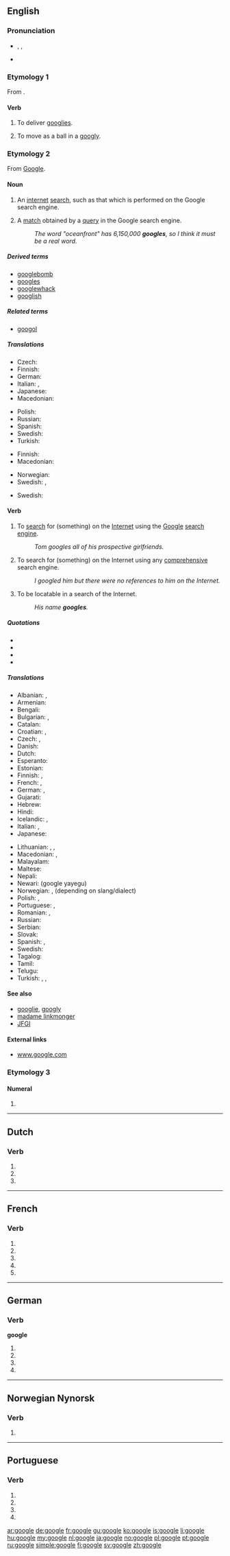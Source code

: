 {{also|Google|googlé}}
==English==
{{wikipedia}}

===Pronunciation===
* {{enPR|go͞o'gəl}}, {{IPA|/ˈɡuːɡəl/}}, {{X-SAMPA|/"gu:g@l/}}
* {{homophones|lang=en|Google|googol}}

===Etymology 1===
From {{term|googly|lang=en}}.

====Verb====
{{en-verb|googl|ing}}

# {{context|intransitive|cricket|lang=en}} To deliver [[googly|googlies]].
# {{context|intransitive|cricket|lang=en}} To move as a ball in a [[googly]].

===Etymology 2===
From [[Google]].

====Noun====
{{en-noun}}

# An [[internet]] [[search]], such as that which is performed on the Google search engine.
# {{context|Internet|lang=en}} A [[match]] obtained by a [[query]] in the Google search engine.
#: ''The word "oceanfront" has 6,150,000 '''googles''', so I think it must be a real word.''

=====Derived terms=====
* [[googlebomb]]
* [[googles]]
* [[googlewhack]]
* [[googlish]]

=====Related terms=====
* [[googol]]

=====Translations=====
{{trans-top|search using Google}}
* Czech: {{t|cs|googlení|n}}
* Finnish: {{t|fi|googlaus}}
* German: {{t+|de|googeln}}
* Italian: {{t|it|gugolata|f}}, {{t|it|gugulata|f}}
* Japanese: {{t+|ja|ググる|tr=guguru|sc=Jpan}}
* Macedonian: {{t|mk|гуглање|n|tr=gùglanje}}
{{trans-mid}}
* Polish: {{t|pl|guglanie|n}}
* Russian: {{t|ru|гуглопоиск|m|tr=guglopóisk|sc=Cyrl}}
* Spanish: {{t+|es|googlear}}
* Swedish: {{t+|sv|googling}}
* Turkish: {{t|tr|gugıl}}
{{trans-bottom}}

{{trans-top|search using any comprehensive search engine}}
* Finnish: {{t+|fi|haku}}
* Macedonian: {{t|mk|пребарување|n|tr=prebarùvanje}}
{{trans-mid}}
* Norwegian: {{t|no|nettsøk|n}}
* Swedish: {{t|sv|internetsökning|c}}, {{t|sv|nätsökning|c}}
{{trans-bottom}}

{{trans-top|a match obtained by a search using Google}}
* Swedish: {{t+|sv|googleträff|c}}
{{trans-mid}}
{{trans-bottom}}

====Verb====
{{wikipedia|google (verb)}}
{{en-verb|googl|ed}}

# {{context|transitive|lang=en}} To [[search]] for (something) on the [[Internet]] using the [[Google]] [[search engine]].
#: ''Tom googles all of his prospective girlfriends.''
# {{context|transitive|by extension|lang=en}} To search for (something) on the Internet using any [[comprehensive]] search engine.
#: ''I googled him but there were no references to him on the Internet.''
# {{context|intransitive|Internet|lang=en}} To be locatable in a search of the Internet.
#: ''His name '''googles'''.''

=====Quotations=====
* <!--first usage-->{{quote-web
|last = Page
|first = Larry
|authorlink = Larry Page
|date = 1998-07-08
|url = http://web.archive.org/web/19991009052012/www.egroups.com/group/google-friends/3.html
|title = Google Search Engine: New Features
|publisher = Google Friends Mailing List
|accessdate = 2007-08-06
|passage = "Have fun and keep '''googling'''!"
}}
* {{quote-video
|date = 2002-10-15
|title = {{w|Buffy the Vampire Slayer}}
|episode = [[w:Help (Buffy episode)|Help]]
|season = 7
|number = 4
|people = {{w|Alyson Hannigan}} and {{w|Nicholas Brendon}}
|role = {{w|Willow Rosenberg}} and {{w|Xander Harris}}
|passage = <!--Xander reviews a high-school student's records.-->''Willow'': Have you '''googled''' her yet?<br />''Xander'': Willow! She's 17!<br />''Willow'': It's a search engine.
}}
* {{quote-video
|date = 2002-12-13
|title = {{w|Maid In Manhattan}}
|people = {{w|Jennifer Lopez}}
|role = Marisa
|passage = <!--Marisa's son cannot find the answer to a question.-->"'''Google''' it."
}}
* {{quote-news
|date = 2002-12-28
|first = Bill
|last = Keller
|authorlink = Bill Keller
|url = http://www.nytimes.com/2002/12/28/opinion/28KELL.html?pagewanted=2&todaysheadlines
|title = Who's Sorry Now?
|newspaper = {{w|The New York Times}}
|issn = 0362-4331
|page = A-19
|accessdate = 2007-06-24
|passage = "'''Googling''' in [[search]] of an [[apology]] from the former Enron C.E.O...."
}}

=====Translations=====
{{trans-top|to search for on the Internet}}
* Albanian: {{t|sq|googloj}}, {{t|sq|gugloj}}
* Armenian: {{t|hy|գուգլել|tr=guglel|sc=Armn}}
* Bengali: {{t|bn|গুগল করছি|tr=gūgal korchi|sc=Beng}}
* Bulgarian: {{t|bg|гугълвам|sc=Cyrl}}, {{t|bg|гугля|sc=Cyrl}}
* Catalan: {{t|ca|googlejar}}
* Croatian: {{t|sh|googlati}}, {{t|sh|guglati}}
* Czech: {{t|cs|vygooglovat}}, {{t|cs|googlit}}
* Danish: {{t|da|google}}
* Dutch: {{t+|nl|googelen}}
* Esperanto: {{t|eo|gugli}}
* Estonian: {{t|et|googeldama}}
* Finnish: {{t+|fi|googlata}}, {{t|fi|googlettaa}}
* French: {{t|fr|googler}}, {{t|fr|gougler}}
* German: {{t+|de|googeln}}, {{t|de|googlen}}
* Gujarati: {{t|gu|ગૂગલ કરવુ|tr=gūgal karvu|sc=Gujr}}
* Hebrew: {{t+|he|גיגל|tr=gigél}}
* Hindi: {{t|hi|गूगल करना|tr=google karnā|sc=Deva}}
* Icelandic: {{t|is|gúgla}}, {{t|is|að gúgla}}
* Italian: {{t+|it|googlare}}, {{t|it|guglare}}
* Japanese: {{t+|ja|ググる|tr=guguru}}
{{trans-mid}}
* Lithuanian: {{t|lt|pagooglinti}}, {{t|lt|pagūglinti}}, {{t|lt|gооglinti}}
* Macedonian: {{t|mk|гугла|tr=gùgla}}, {{t|mk|прогуглува|tr=progùgluva}}
* Malayalam: {{t|ml|ഗൂഗിൾ ചെയ്യൂ|tr=googil cheyyoo|sc=Mlym}}
* Maltese: {{t|mt|iggoogilja}}
* Nepali: {{t|ne|गूगल गरनु|tr=google garnu|sc=Deva}}
* Newari: (google yayegu) {{rfscript|new|sc=Deva}}
* Norwegian: {{t+|no|google}}, {{t|no|googla}} (depending on slang/dialect)
* Polish: {{t+|pl|googlować}}, {{t+|pl|guglać}}
* Portuguese: {{t+|pt|googlar}}, {{t+|pt|guglar}}
* Romanian: {{t|ro|a gugăli}}, {{t|ro|a googăli}}
* Russian: {{t+|ru|гуглить|tr=gúglit'}}
* Serbian: {{t|sh|guglati}}
* Slovak: {{t|sk|vygoogliť}}
* Spanish: {{t+|es|googlear}}, {{t|es|guglear}}
* Swedish: {{t+|sv|googla}}
* Tagalog: {{t|tl|i-google}}
* Tamil: {{t|ta|கூகிள் பண்ணு|tr=kūkil paṇṇu}}
* Telugu: {{t|te|గుగుల్ చేయ్యి|tr=google cheyyi}}
* Turkish: {{t|tr|gugullamak}}, {{t|tr|googlelamak}}, {{t|tr|google'lamak}}
{{trans-bottom}}

====See also====
* [[googlie]], [[googly]]
* [[madame linkmonger]]
* [[JFGI]]

====External links====
* [http://www.google.com www.google.com]

===Etymology 3===

====Numeral====
{{en-noun}}

# {{misspelling|googol}}

----

==Dutch==

===Verb===
{{nl-verb-form}}

# {{nl-verb form of|p=1|n=sg|t=pres|m=ind|googlen}}
# {{nl-verb form of|n=sg|t=pres|m=subj|googlen}}
# {{nl-verb form of|m=imp|googlen}}

----

==French==

===Verb===
{{fr-verb-form}}

# {{conjugation of|googler||1|s|pres|ind|lang=fr}}
# {{conjugation of|googler||3|s|pres|ind|lang=fr}}
# {{conjugation of|googler||1|s|pres|sub|lang=fr}}
# {{conjugation of|googler||1|s|pres|sub|lang=fr}}
# {{conjugation of|googler||2|s|imp|lang=fr}}

----

==German==

===Verb===
'''google'''

# {{de-verb form of|googeln|1|s|g}}
# {{de-verb form of|googeln|i|s}}
# {{de-verb form of|googeln|1|s|k1}}
# {{de-verb form of|googeln|3|s|k1}}

----

==Norwegian Nynorsk==

===Verb===
{{nn-verb-1}}

# {{alternative form of|googla|lang=nn}}

----

==Portuguese==

===Verb===
{{pt-verb-form}}

# {{pt-verb form of|googlar|ar|subjunctive|present|singular|first}}
# {{pt-verb form of|googlar|ar|subjunctive|present|singular|third}}
# {{pt-verb form of|googlar|ar|imperative|affirmative|singular|third|}}
# {{pt-verb form of|googlar|ar|imperative|negative|singular|third|}}

[[ar:google]]
[[de:google]]
[[fr:google]]
[[gu:google]]
[[ko:google]]
[[is:google]]
[[li:google]]
[[hu:google]]
[[my:google]]
[[nl:google]]
[[ja:google]]
[[no:google]]
[[pl:google]]
[[pt:google]]
[[ru:google]]
[[simple:google]]
[[fi:google]]
[[sv:google]]
[[zh:google]]